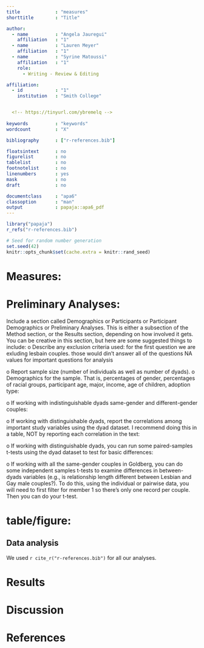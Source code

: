 ```yaml
---
title             : "measures"
shorttitle        : "Title"

author: 
  - name          : "Angela Jauregui"
    affiliation   : "1"
  - name          : "Lauren Meyer"
    affiliation   : "1"
  - name          : "Syrine Matoussi"
    affiliation   : "1"
    role:
      - Writing - Review & Editing

affiliation:
  - id            : "1"
    institution   : "Smith College"


  <!-- https://tinyurl.com/ybremelq -->
  
keywords          : "keywords"
wordcount         : "X"

bibliography      : ["r-references.bib"]

floatsintext      : no
figurelist        : no
tablelist         : no
footnotelist      : no
linenumbers       : yes
mask              : no
draft             : no

documentclass     : "apa6"
classoption       : "man"
output            : papaja::apa6_pdf
---
```


```r
library("papaja")
r_refs("r-references.bib")
```

```r
# Seed for random number generation
set.seed(42)
knitr::opts_chunk$set(cache.extra = knitr::rand_seed)
```

# Measures:

#  Preliminary Analyses:
Include a section called Demographics or Participants or
Participant Demographics or Preliminary Analyses. This is either a subsection of the
Method section, or the Results section, depending on how involved it gets. You can be
creative in this section, but here are some suggested things to include:
o Describe any exclusion criteria used: for the first question we are exluding lesbain couples.
those would din't answer all of the questions NA values for important questions for analysis 

o Report sample size (number of individuals as well as number of dyads).
o Demographics for the sample. That is, percentages of gender,
percentages of racial groups, participant age, major, income, age of children,
adoption type:

o If working with indistinguishable dyads same-gender and different-gender couples:

o If working with distinguishable dyads, report the correlations among important
study variables using the dyad dataset. I recommend doing this in a table, NOT by
reporting each correlation in the text:

o If working with distinguishable dyads, you can run some paired-samples t-tests
using the dyad dataset to test for basic differences:

o If working with all the same-gender couples in Goldberg, you can do some
independent samples t-tests to examine differences in between-dyads variables
(e.g., is relationship length different between Lesbian and Gay male couples?). To
do this, using the individual or pairwise data, you will need to first filter for
member 1 so there’s only one record per couple. Then you can do your t-test.

# table/figure: 

## Data analysis
We used `r cite_r("r-references.bib")` for all our analyses.


# Results

# Discussion


\newpage

# References

\begingroup
\setlength{\parindent}{-0.5in}
\setlength{\leftskip}{0.5in}

<div id="refs" custom-style="Bibliography"></div>
\endgroup

